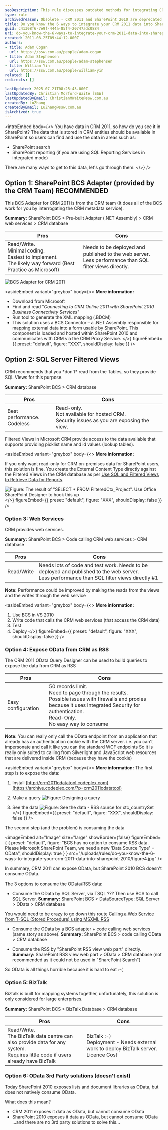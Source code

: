 ```yaml
---
seoDescription: This rule discusses outdated methods for integrating CRM 2011 data into SharePoint 2010, which are no longer relevant due to deprecated technologies and modern alternatives.
type: rule
archivedreason: Obsolete - CRM 2011 and SharePoint 2010 are deprecated technologies. See https://www.ssw.com.au/rules/rules-to-better-sharepoint/
title: Do you know the 6 ways to integrate your CRM 2011 data into SharePoint 2010?
guid: c41308f6-7e9f-444a-85f4-20747adc0884
uri: do-you-know-the-6-ways-to-integrate-your-crm-2011-data-into-sharepoint-2010
created: 2011-08-25T09:44:12.000Z
authors:
- title: Adam Cogan
  url: https://ssw.com.au/people/adam-cogan
- title: Adam Stephensen
  url: https://ssw.com.au/people/adam-stephensen
- title: William Yin
  url: https://ssw.com.au/people/william-yin
related: []
redirects: []

lastUpdated: 2025-07-21T08:25:43.000Z
lastUpdatedBy: Christian Morford-Waite [SSW]
lastUpdatedByEmail: ChristianMWaite@ssw.com.au
createdBy: LuZhang
createdByEmail: LuZhang@ssw.com.au
isArchived: true
---
```


<introEmbed
  body={<>
You have data in CRM 2011, so how do you see it in SharePoint? The data that is stored in CRM entities should be available in SharePoint so users can find and use the data in areas such as:

* SharePoint search
* SharePoint reporting (if you are using SQL Reporting Services in integrated mode)

There are many ways to get to this data, let's go through them:
  </>}
/>
## Option 1: SharePoint BCS Adapter (provided by the CRM Team) RECOMMENDED

This BCS Adapter for CRM 2011 is from the CRM team (It does all of the BCS work for you by interrogating the CRM metadata service).

**Summary:** SharePoint BCS &gt; Pre-built Adapter (.NET Assembly) &gt; CRM web services &gt; CRM database

| Pros | Cons |
| --- | --- |
| Read/Write. <br>Minimal coding. <br>Easiest to implement. <br>The likely way forward (Best Practice as Microsoft) | Needs to be deployed and published to the web server. <br> Less performance than SQL filter views directly. |

![BCS Adapter for CRM 2011](/uploads/rules/do-you-know-the-6-ways-to-integrate-your-crm-2011-data-into-sharepoint-2010/figure5.jpg)

<asideEmbed
  variant="greybox"
  body={<>
    **More information:**

* Download from Microsoft
* Find and read "*Connecting to CRM Online 2011 with SharePoint 2010 Business Connectivity Services*"
* Run tool to generate the XML mapping (.BDCM)
* This solution uses a BCS Connector – a .NET Assembly responsible for mapping external data into a form usable by SharePoint. This component is loaded and hosted within SharePoint 2010 and communicates with CRM via the CRM Proxy Service.
  </>}
  figureEmbed={{
    preset: "default",
    figure: "XXX",
    shouldDisplay: false
  }}
/>

## Option 2: SQL Server Filtered Views

CRM recommends that you \*don't\* read from the Tables, so they provide SQL Views for this purpose.

**Summary:** SharePoint BCS &gt; CRM database

| Pros | Cons |
| --- | --- |
| Best performance. <br>Codeless | Read-only.<br> Not available for hosted CRM. <br>Security issues as you are exposing the view. |

Filtered Views in Microsoft CRM provide access to the data available that supports providing picklist name and id values (lookup tables).

<asideEmbed
  variant="greybox"
  body={<>
    **More information:**

If you only want read-only for CRM on-premises data for SharePoint users, this solution is fine. You create the External Content Type directly against the Filtered Views in the CRM database as per [Use SQL and Filtered Views to Retrieve Data for Reports](https://docs.microsoft.com/en-us/previous-versions/dynamicscrm-2013/crm.6/gg328467(v=crm.6?WT.mc_id=DX-MVP-33518)?redirectedfrom=MSDN).

![Figure: The result of "SELECT * FROM FilteredCtx_Project". Use Office SharePoint Designer to hook this up](/uploads/rules/do-you-know-the-6-ways-to-integrate-your-crm-2011-data-into-sharepoint-2010/figure1.jpg)
  </>}
  figureEmbed={{
    preset: "default",
    figure: "XXX",
    shouldDisplay: false
  }}
/>

### Option 3: Web Services

CRM provides web services.

**Summary:** SharePoint BCS &gt; Code calling CRM web services &gt; CRM database

| Pros | Cons |
| --- | --- |
| Read/Write | Needs lots of code and test work. Needs to be deployed and published to the web server.<br> Less performance than SQL filter views directly #1 |

**Note:** Performance could be improved by making the reads from the views and the writes through the web service

<asideEmbed
  variant="greybox"
  body={<>
    **More information:**

1. Use BCS in VS 2010
2. Write code that calls the CRM web services (that access the CRM data)
3. Test
4. Deploy
  </>}
  figureEmbed={{
    preset: "default",
    figure: "XXX",
    shouldDisplay: false
  }}
/>

### Option 4: Expose OData from CRM as RSS

The CRM 2011 OData Query Designer can be used to build queries to expose the data from CRM as RSS

| Pros | Cons |
| --- | --- |
| Easy configuration | 50 records limit.<br> Need to page through the results.<br> Possible issues with firewalls and proxies because it uses Integrated Security for authentication.<br> Read-Only.<br> No easy way to consume |

**Note:** You can really only call the OData endpoint from an application that already has an authentication cookie with the CRM server.
i.e. you can't impersonate and call it like you can the standard WCF endpoints
So it is really only suited to calling from Silverlight and JavaScript web resources that are delivered inside CRM (because they have the cookie)

<asideEmbed
  variant="greybox"
  body={<>
    **More information:**
The first step is to expose the data:

1. Install [http://crm2011odatatool.codeplex.com](https://archive.codeplex.com/?p=crm2011odatatool)
2. Make a query
![Figure: Designing a query](/uploads/rules/do-you-know-the-6-ways-to-integrate-your-crm-2011-data-into-sharepoint-2010/figure2.jpg)

3. See the data
![Figure: See the data - RSS source for xtc_countrySet](/uploads/rules/do-you-know-the-6-ways-to-integrate-your-crm-2011-data-into-sharepoint-2010/figure3.jpg)
  </>}
  figureEmbed={{
    preset: "default",
    figure: "XXX",
    shouldDisplay: false
  }}
/>

The second step (and the problem) is consuming the data


<imageEmbed
  alt="Image"
  size="large"
  showBorder={false}
  figureEmbed={ {
    preset: "default",
    figure: "BCS has no option to consume RSS data. Please Microsoft SharePoint Team, we need a new 'Data Source Type' = OData",
    shouldDisplay: true
  } }
  src="/uploads/rules/do-you-know-the-6-ways-to-integrate-your-crm-2011-data-into-sharepoint-2010/figure4.jpg"
/>

In summary, CRM 2011 can expose OData, but SharePoint 2010 BCS doesn't consume OData.

The 3 options to consume the OData/RSS data:

* Consume the OData by SQL Server, via TSQL ??? Then use BCS to call SQL Server.
  **Summary:** SharePoint BCS &gt; DataSourceType: SQL Server &gt; OData &gt; CRM database

You would need to be crazy to go down this route [Calling a Web Service from T-SQL (Stored Procedure) using MSXML RSS](https://lejin2000.wordpress.com/2016/11/21/call-a-webservice-from-tsql-stored-procedure-using-msxml-by-vishal)

* Consume the OData by a BCS adapter + code calling web services (same story as above).
  **Summary:** SharePoint BCS &gt; code calling OData &gt; CRM database

* Consume the RSS by "SharePoint RSS view web part" directly.
  **Summary:** SharePoint RSS view web part &gt; OData &gt; CRM database
  (not recommended as it could not be used in "SharePoint Search")

So OData is all things horrible because it is hard to eat :-(

### Option 5: BizTalk

Biztalk is built for mapping systems together, unfortunately, this solution is only considered for large enterprises.

**Summary:** SharePoint BCS &gt; BizTalk Database &gt; CRM database

| Pros | Cons |
| --- | --- |
| Read/Write. <br> The BizTalk data centre can also provide data for any system. <br> Requires little code if users already have BizTalk | BizTalk :-) <br> Deployment - Needs external work to deploy BizTalk server. <br> Licence Cost |

### Option 6: OData 3rd Party solutions (doesn't exist)

Today SharePoint 2010 exposes lists and document libraries as OData, but does not natively consume OData.

What does this mean?

* CRM 2011 exposes it data as OData, but cannot consume OData
* SharePoint 2010 exposes it data as OData, but cannot consume OData
   ...and there are no 3rd party solutions to solve this...
